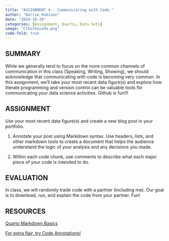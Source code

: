```yaml
---
title: "ASSIGNMENT 4 - Communicating with Code."
author: "Barrie Robison"
date: "2024-10-20"
categories: [Assignment, Quarto, Data Sets]
image: "Cthulhucode.png"
code-fold: true
---
```


## SUMMARY

While we generally tend to focus on the more common channels of communication in this class (Speaking, Writing, Showing), we should acknowledge that communicating with code is becoming very common.  In this assignment, we'll take your most recent data figure(s) and explore how literate programming and version control can be valuable tools for communicating your data science activities.  Github is fun!!!


## ASSIGNMENT

Use your most recent data figure(s) and create a new blog post in your portfolio.  

1. Annotate your post using Markdown syntax.  Use headers, lists, and other markdown tools to create a document that helps the audience understand the logic of your analysis and any decisions you made.

2. Within each code chunk, use comments to describe what each major piece of your code is intended to do.

## EVALUATION

In class, we will randomly trade code with a partner (including me).  Our goal is to download, run, and explain the code from your partner.  Fun!


## RESOURCES

[Quarto Markdown Basics](https://quarto.org/docs/authoring/markdown-basics.html){target="_blank"}


[For extra flair, try Code Annotations!](https://quarto.org/docs/authoring/code-annotation.html){target="_blank"}

